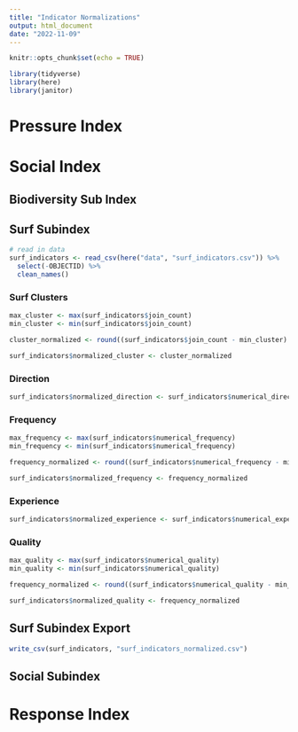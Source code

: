```yaml
---
title: "Indicator Normalizations"
output: html_document
date: "2022-11-09"
---
```


```r
knitr::opts_chunk$set(echo = TRUE)

library(tidyverse)
library(here)
library(janitor)
```

# Pressure Index

# Social Index

## Biodiversity Sub Index

## Surf Subindex

```r
# read in data
surf_indicators <- read_csv(here("data", "surf_indicators.csv")) %>% 
  select(-OBJECTID) %>% 
  clean_names()
```

### Surf Clusters

```r
max_cluster <- max(surf_indicators$join_count)
min_cluster <- min(surf_indicators$join_count)

cluster_normalized <- round((surf_indicators$join_count - min_cluster) / (max_cluster - min_cluster), 6)

surf_indicators$normalized_cluster <- cluster_normalized
```

### Direction

```r
surf_indicators$normalized_direction <- surf_indicators$numerical_direction
```

### Frequency

```r
max_frequency <- max(surf_indicators$numerical_frequency)
min_frequency <- min(surf_indicators$numerical_frequency)

frequency_normalized <- round((surf_indicators$numerical_frequency - min_frequency) / (max_frequency - min_frequency), 6)

surf_indicators$normalized_frequency <- frequency_normalized
```

### Experience

```r
surf_indicators$normalized_experience <- surf_indicators$numerical_experience
```

### Quality

```r
max_quality <- max(surf_indicators$numerical_quality)
min_quality <- min(surf_indicators$numerical_quality)

frequency_normalized <- round((surf_indicators$numerical_quality - min_quality) / (max_quality - min_quality), 6)

surf_indicators$normalized_quality <- frequency_normalized
```

## Surf Subindex Export

```r
write_csv(surf_indicators, "surf_indicators_normalized.csv")
```

## Social Subindex

# Response Index



















